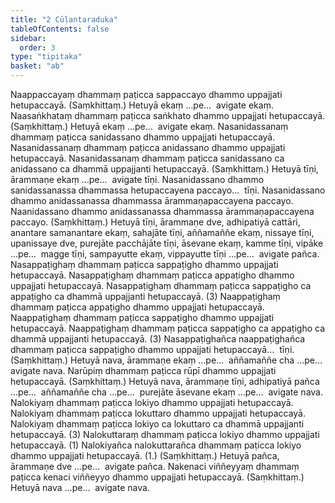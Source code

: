 ```yaml
---
title: "2 Cūḷantaraduka"
tableOfContents: false
sidebar:
  order: 3
type: "tipitaka"
basket: "ab"
---
```



<DynamicBreadcrumb />

<Division number="7">

<Paragraph number="19">
Naappaccayaṃ dhammaṃ paṭicca sappaccayo dhammo uppajjati hetupaccayā. (Saṃkhittaṃ.)
</Paragraph>

<Paragraph number="20">
Hetuyā ekaṃ …pe…  avigate ekaṃ.
</Paragraph>

</Division>
<Division number="8">

<Paragraph number="21">
Naasaṅkhataṃ dhammaṃ paṭicca saṅkhato dhammo uppajjati hetupaccayā. (Saṃkhittaṃ.)
</Paragraph>

<Paragraph number="22">
Hetuyā ekaṃ …pe…  avigate ekaṃ.
</Paragraph>

</Division>
<Division number="9">

<Paragraph number="23">
Nasanidassanaṃ dhammaṃ paṭicca sanidassano dhammo uppajjati hetupaccayā. Nasanidassanaṃ dhammaṃ paṭicca anidassano dhammo uppajjati hetupaccayā. Nasanidassanaṃ dhammaṃ paṭicca sanidassano ca anidassano ca dhammā uppajjanti hetupaccayā. (Saṃkhittaṃ.) Hetuyā tīṇi, ārammaṇe ekaṃ …pe…  avigate tīṇi.
</Paragraph>

<Paragraph number="24">
Nasanidassano dhammo sanidassanassa dhammassa hetupaccayena paccayo…  tīṇi.
</Paragraph>

<Paragraph number="25">
Nasanidassano dhammo anidassanassa dhammassa ārammaṇapaccayena paccayo. Naanidassano dhammo anidassanassa dhammassa ārammaṇapaccayena paccayo. (Saṃkhittaṃ.)
</Paragraph>

<Paragraph number="26">
Hetuyā tīṇi, ārammaṇe dve, adhipatiyā cattāri, anantare samanantare ekaṃ, sahajāte tīṇi, aññamaññe ekaṃ, nissaye tīṇi, upanissaye dve, purejāte pacchājāte tīṇi, āsevane ekaṃ, kamme tīṇi, vipāke …pe…  magge tīṇi, sampayutte ekaṃ, vippayutte tīṇi …pe…  avigate pañca.
</Paragraph>

</Division>
<Division number="10">

<Paragraph number="27">
Nasappaṭighaṃ dhammaṃ paṭicca sappaṭigho dhammo uppajjati hetupaccayā. Nasappaṭighaṃ dhammaṃ paṭicca appaṭigho dhammo uppajjati hetupaccayā. Nasappaṭighaṃ dhammaṃ paṭicca sappaṭigho ca appaṭigho ca dhammā uppajjanti hetupaccayā. (3)
</Paragraph>

<Paragraph number="28">
Naappaṭighaṃ dhammaṃ paṭicca appaṭigho dhammo uppajjati hetupaccayā. Naappaṭighaṃ dhammaṃ paṭicca sappaṭigho dhammo uppajjati hetupaccayā. Naappaṭighaṃ dhammaṃ paṭicca sappaṭigho ca appaṭigho ca dhammā uppajjanti hetupaccayā. (3)
</Paragraph>

<Paragraph number="29">
Nasappaṭighañca naappaṭighañca dhammaṃ paṭicca sappaṭigho dhammo uppajjati hetupaccayā…  tīṇi. (Saṃkhittaṃ.)
</Paragraph>

<Paragraph number="30">
Hetuyā nava, ārammaṇe ekaṃ …pe…  aññamaññe cha …pe…  avigate nava.
</Paragraph>

</Division>
<Division number="11">

<Paragraph number="31">
Narūpiṃ dhammaṃ paṭicca rūpī dhammo uppajjati hetupaccayā. (Saṃkhittaṃ.)
</Paragraph>

<Paragraph number="32">
Hetuyā nava, ārammaṇe tīṇi, adhipatiyā pañca …pe…  aññamaññe cha …pe…  purejāte āsevane ekaṃ …pe…  avigate nava.
</Paragraph>

</Division>
<Division number="12">

<Paragraph number="33">
Nalokiyaṃ dhammaṃ paṭicca lokiyo dhammo uppajjati hetupaccayā. Nalokiyaṃ dhammaṃ paṭicca lokuttaro dhammo uppajjati hetupaccayā. Nalokiyaṃ dhammaṃ paṭicca lokiyo ca lokuttaro ca dhammā uppajjanti hetupaccayā. (3)
</Paragraph>

<Paragraph number="34">
Nalokuttaraṃ dhammaṃ paṭicca lokiyo dhammo uppajjati hetupaccayā. (1)
</Paragraph>

<Paragraph number="35">
Nalokiyañca nalokuttarañca dhammaṃ paṭicca lokiyo dhammo uppajjati hetupaccayā. (1.) (Saṃkhittaṃ.)
</Paragraph>

<Paragraph number="36">
Hetuyā pañca, ārammaṇe dve …pe…  avigate pañca.
</Paragraph>

</Division>
<Division number="13">

<Paragraph number="37">
Nakenaci viññeyyaṃ dhammaṃ paṭicca kenaci viññeyyo dhammo uppajjati hetupaccayā. (Saṃkhittaṃ.)
</Paragraph>

<Paragraph number="38">
Hetuyā nava …pe…  avigate nava.
</Paragraph>
</Division>